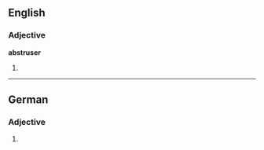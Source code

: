 ==English==

===Adjective===
'''abstruser'''

# {{rare}} {{comparative of|abstruse}}

----

==German==

===Adjective===
{{head|de|adjective form}}

# {{inflected form of|abstrus|lang=de}}